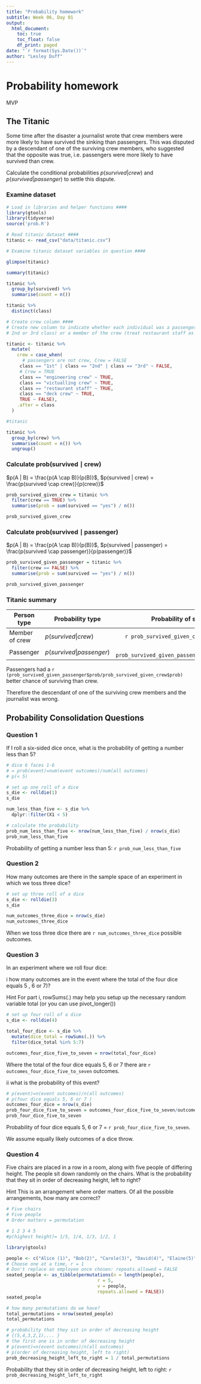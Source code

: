 ```yaml
---
title: "Probability homework"
subtitle: Week 06, Day 01
output:
  html_document:
    toc: true
    toc_float: false
    df_print: paged
date: "`r format(Sys.Date())`"
author: "Lesley Duff"
---
```

# Probability homework

MVP

## The Titanic

Some time after the disaster a journalist wrote that crew members were more 
likely to have survived the sinking than passengers. This was disputed by a 
descendant of one of the surviving crew members, who suggested that the opposite
was true, i.e. passengers were more likely to have survived than crew.

Calculate the conditional probabilities $p (survived | crew)$
 and $p (survived | passenger)$ to settle this dispute.

### Examine dataset

```r
# Load in libraries and helper functions ####
library(gtools)
library(tidyverse)
source('prob.R') 
```

```r
# Read titanic dataset ####
titanic <- read_csv("data/titanic.csv")
```

```r
# Examine titanic dataset variables in question ####

glimpse(titanic)

summary(titanic)

titanic %>% 
  group_by(survived) %>% 
  summarise(count = n())

titanic %>% 
  distinct(class) 
```
```r
# Create crew column ####
# Create new column to indicate whether each individual was a passenger (1st,
# 2nd or 3rd class) or a member of the crew (treat restaurant staff as crew)

titanic <- titanic %>% 
  mutate(
    crew = case_when(
      # passengers are not crew, Crew = FALSE
     class == "1st" | class == "2nd" | class == "3rd" ~ FALSE,
     # Crew = TRUE
     class == "engineering crew" ~ TRUE,
     class == "victualling crew" ~ TRUE,
     class == "restaurant staff" ~ TRUE,
     class == "deck crew" ~ TRUE,
     TRUE ~ FALSE), 
    .after = class
  )

#titanic

titanic %>% 
  group_by(crew) %>% 
  summarise(count = n()) %>% 
  ungroup()
```

### Calculate prob(survived ∣ crew)

$p(A | B) = \frac{p(A \cap B)}{p(B)}$, 
$p(survived | crew) = \frac{p(survived \cap crew)}{p(crew)}$

```r
prob_survived_given_crew = titanic %>%
  filter(crew == TRUE) %>%
  summarise(prob = sum(survived == "yes") / n())

prob_survived_given_crew
```

### Calculate prob(survived ∣ passenger)

$p(A | B) = \frac{p(A \cap B)}{p(B)}$, 
$p(survived | passenger) = \frac{p(survived \cap passenger)}{p(passenger)}$

```r
prob_survived_given_passenger = titanic %>%
  filter(crew == FALSE) %>%
  summarise(prob = sum(survived == "yes") / n())

prob_survived_given_passenger
```

### Titanic summary

| Person type | Probability type | Probability of surviving |
| ----------- | ---------------- | -----------------------: |
| Member of crew | $p(survived | crew)$  | `r prob_survived_given_crew$prob` |
| Passenger | $p(survived | passenger)$ | `r prob_survived_given_passenger$prob` |

Passengers had a 
`r (prob_survived_given_passenger$prob/prob_survived_given_crew$prob)` 
better chance of surviving than crew.

Therefore the descendant of one of the surviving crew members and the journalist
 was wrong.

## Probability Consolidation Questions

### Question 1
If I roll a six-sided dice once, what is the probability of getting a number less than 5?

```r
# dice 6 faces 1-6
# = prob(event)=num(event outcomes)/num(all outcomes)
# p(< 5) 

# set up one roll of a dice
s_die <- rolldie(1)
s_die

num_less_than_five <- s_die %>%
  dplyr::filter(X1 < 5)

# calculate the probability
prob_num_less_than_five <- nrow(num_less_than_five) / nrow(s_die)
prob_num_less_than_five
```
Probability of getting a number less than 5: `r prob_num_less_than_five`

### Question 2

How many outcomes are there in the sample space of an experiment in which we 
toss three dice?

```r
# set up three roll of a dice
s_die <- rolldie(3)
s_die

num_outcomes_three_dice = nrow(s_die)
num_outcomes_three_dice
```
When we toss three dice there are `r num_outcomes_three_dice` possible outcomes.

### Question 3

In an experiment where we roll four dice:

i how many outcomes are in the event where the total of the four dice equals 5
, 6 or 7)?

Hint
For part i, rowSums(.) may help you setup up the necessary random variable 
total (or you can use pivot_longer())

```r
# set up four roll of a dice
s_die <- rolldie(4)

total_four_dice <- s_die %>% 
  mutate(dice_total = rowSums(.)) %>% 
  filter(dice_total %in% 5:7)

outcomes_four_dice_five_to_seven = nrow(total_four_dice)
```

Where the total of the four dice equals 5, 6 or 7 there are 
`r outcomes_four_dice_five_to_seven` outcomes.

ii what is the probability of this event?
```r
# p(event)=n(event outcomes)/n(all outcomes)
# p(four dice equals 5, 6 or 7 )
outcomes_four_dice = nrow(s_die)
prob_four_dice_five_to_seven = outcomes_four_dice_five_to_seven/outcomes_four_dice
prob_four_dice_five_to_seven
```
Probability of four dice equals 5, 6 or 7 = `r prob_four_dice_five_to_seven`.

We assume equally likely outcomes of a dice throw.

### Question 4

Five chairs are placed in a row in a room, along with five people of differing 
height. The people sit down randomly on the chairs. What is the probability that they sit in order of decreasing height, left to right?

Hint
This is an arrangement where order matters. Of all the possible arrangements, 
how many are correct?

```r
# Five chairs
# Five people
# Order matters = permutation

# 1 2 3 4 5 
#p(highest height)= 1/5, 1/4, 1/3, 1/2, 1

library(gtools)

people <- c("Alice (1)", "Bob(2)", "Carole(3)", "David(4)", "Elaine(5)")
# Choose one at a time, r = 1
# Don't replace an employee once chosen: repeats.allowed = FALSE
seated_people <- as_tibble(permutations(n = length(people), 
                                  r = 5, 
                                  v = people, 
                                  repeats.allowed = FALSE))
seated_people

# how many permutations do we have?
total_permutations = nrow(seated_people)
total_permutations

# probability that they sit in order of decreasing height
# {(5,4,3,2,1),... }
# the first one is in order of decreasing height
# p(event)=n(event outcomes)/n(all outcomes)
# p(order of decreasing height, left to right)
prob_decreasing_height_left_to_right = 1 / total_permutations
```
Probability that they sit in order of decreasing height, left to right: 
`r prob_decreasing_height_left_to_right`
